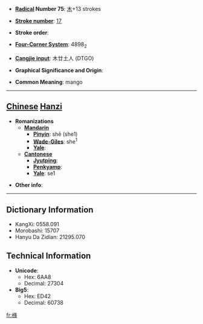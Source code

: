 * '''[[Wiktionary:Chinese radical index| Radical]] Number 75''': [[Wiktionary:Chinese radical index 木|木]]+13 strokes

* '''[[Wiktionary:Chinese total strokes index|Stroke number]]''': [[Wiktionary:Chinese total strokes index 17|17]]

* '''Stroke order''': 

* '''[[Wiktionary:Chinese four corner index|Four-Corner System]]''': 4898<sub>2</sub>

* '''[[Wiktionary:Chinese Cangjie index|Cangjie input]]''': 木廿土人 (DTGO)

* '''Graphical Significance and Origin''': 

* '''Common Meaning''': mango

----

== [[Chinese]] [[Hanzi]] ==

* '''Romanizations'''
** '''[[Mandarin]]'''
*** '''[[Pinyin]]''': shē (she1)
*** '''[[Wade-Giles]]''': she<sup>1</sup>
*** '''[[Yale]]''': 
** '''[[Cantonese]]'''
*** '''[[Jyutping]]''':
*** '''[[Penkyamp]]''': 
*** '''[[Yale]]''': se1

* '''Other info''': 

----

== Dictionary Information ==

* KangXi: 0558.091
* Morobashi: 15707
* Hanyu Da Zidian: 21295.070

== Technical Information ==

* '''Unicode''':
** Hex: 6AA8
** Decimal: 27304
* '''Big5''':
** Hex: ED42
** Decimal: 60738

[[fr:檨]]